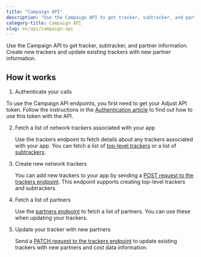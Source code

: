 ```yaml
---
title: "Campaign API"
description: "Use the Campaign API to get tracker, subtracker, and partner information."
category-title: Campaign API
slug: en/api/campaign-api
---
```


Use the Campaign API to get tracker, subtracker, and partner information. Create new trackers and update existing trackers with new partner information.

## How it works

1. Authenticate your calls
   
  To use the Campaign API endpoints, you first need to get your Adjust API token. Follow the instructions in the [Authentication article](/en/api/campaign-api/authentication) to find out how to use this token with the API.

2. Fetch a list of network trackers associated with your app
   
   Use the trackers endpoint to fetch details about any trackers associated with your app. You can fetch a list of [top-level trackers](/en/api/campaign-api/get-trackers) or a list of [subtrackers](/en/api/campaign-api/get-subtrackers).

3. Create new network trackers
   
   You can add new trackers to your app by sending a [POST request to the trackers endpoint](/en/api/campaign-api/create-tracker). This endpoint supports creating top-level trackers and subtrackers.

4. Fetch a list of partners
  
   Use the [partners endpoint](/en/api/campaign-api/get-partners) to fetch a list of partners. You can use these when updating your trackers.

5. Update your tracker with new partners
   
   Send a [PATCH request to the trackers endpoint](/en/api/campaign-api/update-tracker) to update existing trackers with new partners and cost data information.
